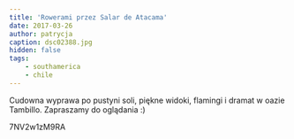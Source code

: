 ```yaml
---
title: 'Rowerami przez Salar de Atacama'
date: 2017-03-26
author: patrycja
caption: dsc02388.jpg
hidden: false
tags: 
    - southamerica
    - chile
---
```


Cudowna wyprawa po pustyni soli, piękne widoki, flamingi i dramat w oazie Tambillo. Zapraszamy do oglądania :)

<youtube>7NV2w1zM9RA</youtube>
